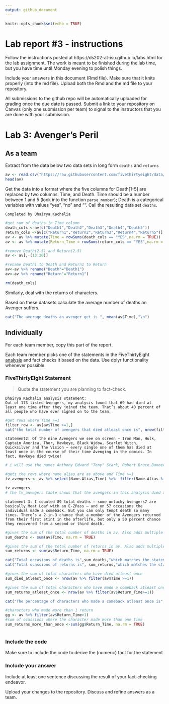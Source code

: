 ```yaml
---
output: github_document
---
```


<!-- README.md is generated from README.Rmd. Please edit the README.Rmd file -->


```r
knitr::opts_chunk$set(echo = TRUE)
```

# Lab report #3 - instructions

Follow the instructions posted at https://ds202-at-isu.github.io/labs.html for the lab assignment. The work is meant to be finished during the lab time, but you have time until Monday evening to polish things.

Include your answers in this document (Rmd file). Make sure that it knits properly (into the md file). Upload both the Rmd and the md file to your repository.  

All submissions to the github repo will be automatically uploaded for grading once the due date is passed.
Submit a link to your repository on Canvas (only one submission per team) to signal to the instructors that you are done with your submission.

# Lab 3: Avenger's Peril

## As a team

Extract from the data below two data sets in long form `deaths` and `returns`

```r
av <- read.csv("https://raw.githubusercontent.com/fivethirtyeight/data/master/avengers/avengers.csv", stringsAsFactors = FALSE)
head(av)
```

Get the data into a format where the five columns for Death[1-5] are replaced by two columns: Time, and Death. Time should be a number between 1 and 5 (look into the function `parse_number`); Death is a categorical variables with values "yes", "no" and "". Call the resulting data set `deaths`. 
```{}
Completed by Dhairya Kachalia
```

```r
#get sum of deaths in Time column
death_cols <-av[c("Death1","Death2","Death3","Death4","Death5")]
return_cols <-av[c("Return1","Return2","Return3","Return4","Return5")]
av <- av %>% mutate(Time = rowSums(death_cols == "YES",na.rm = TRUE))
av <- av %>% mutate(Return_Time = rowSums(return_cols == "YES",na.rm = TRUE))

#remove Death(2-5) and Return(2-5)
av <- av[,-(13:20)]

#rename Death1 to Death and Return1 to Return
av<-av %>% rename("Death"="Death1")
av<-av %>% rename("Return"="Return1")

rm(death_cols)
```

Similarly, deal with the returns of characters.

Based on these datasets calculate the average number of deaths an Avenger suffers. 
```r
cat("The average deaths an avenger get is ", mean(av$Time),"\n")
```

## Individually

For each team member, copy this part of the report. 

Each team member picks one of the statements in the FiveThirtyEight [analysis](https://fivethirtyeight.com/features/avengers-death-comics-age-of-ultron/) and fact checks it based on the data. Use dplyr functionality whenever possible.

### FiveThirtyEight Statement

> Quote the statement you are planning to fact-check.
```{}
Dhairya Kachalia analysis statement:
Out of 173 listed Avengers, my analysis found that 69 had died at least one time after they joined the team. That’s about 40 percent of all people who have ever signed on to the team. 
```

```r
#get rows where Time >=1
filter_row <- av[av$Time >=1,]
cat("the total number of avengers that died atleast once is", nrow(filter_row), "\n")
```
```{}
statement2: Of the nine Avengers we see on screen — Iron Man, Hulk, Captain America, Thor, Hawkeye, Black Widow, Scarlet Witch, Quicksilver and The Vision — every single one of them has died at least once in the course of their time Avenging in the comics. In fact, Hawkeye died twice!
```

```r
# i will use the names Anthony Edward "Tony" Stark, Robert Bruce Banner, Thor Odinson, Steven Rogers, Pietro Maximoff, Wanda Maximoff, Natalia Alianovna Romanova, Clinton Francis Barton instead of Iron Man, Hulk, Hawkeye, etc. as these are the names in the database

#gets the rows where name alias are as above and Time >=1
tv_avengers <- av %>% select(Name.Alias,Time) %>%  filter(Name.Alias %in% c("Anthony Edward \"Tony\" Stark", "Robert Bruce Banner", "Thor Odinson", "Steven Rogers", "Pietro Maximoff", "Wanda Maximoff", "Natalia Alianovna Romanova", "Clinton Francis Barton"),av$Time >=1)

tv_avengers
# the tv_anvegers table shows that the avengers in this analysis died atleast once and Hawkeye i.e Clinton Francis Barton died twice
```
```{}
statement 3: I counted 89 total deaths — some unlucky Avengers7 are basically Meat Loaf with an E-ZPass — and on 57 occasions the individual made a comeback. But you can only tempt death so many times. There’s a 2-in-3 chance that a member of the Avengers returned from their first stint in the afterlife, but only a 50 percent chance they recovered from a second or third death.
```

```r
#gives the sum of the total number of deaths in av. Also adds multiple deaths of same character
sum_deaths <- sum(av$Time, na.rm = TRUE)

#gives the sum of the total number of returns in av. Also adds multiple deaths of same character
sum_returns <- sum(av$Return_Time, na.rm = TRUE)

cat("Total occasions of deaths is",sum_deaths,"which matches the statement.\n")
cat("Total ocassions of returns is", sum_returns,"which matches the statement\n")

#gives the sum of total characters who have died atleast once
sum_died_atleast_once <- nrow(av %>% filter(av$Time >=1))

#gives the sum of total characters who have made a comeback atleast once
sum_returns_atleast_once <- nrow(av %>% filter(av$Return_Time>=1))

cat("The percentage of characters who made a comeback atleast once is",(sum_returns_atleast_once/sum_died_atleast_once)*100,"% which matches the statement that the comeback rate is 2 in 3 \n")

#characters who made more than 1 return
gg <- av %>% filter(av$Return_Time>1)
#sum of ocassions where the character made more than one time
sum_returns_more_than_once <-sum(gg$Return_Time, na.rm = TRUE)



```

### Include the code

Make sure to include the code to derive the (numeric) fact for the statement

### Include your answer

Include at least one sentence discussing the result of your fact-checking endeavor.

Upload your changes to the repository. Discuss and refine answers as a team.
